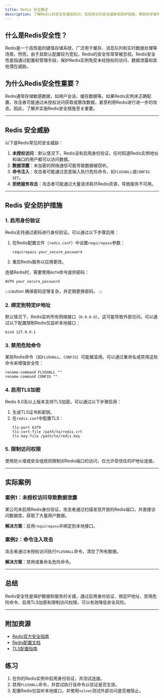 ```yaml
---
title: Redis 安全概述
description: 了解Redis的安全性基础知识，包括常见的安全威胁和防护措施，帮助初学者构建安全的Redis环境。
---
```


## 什么是Redis安全性？

Redis是一个高性能的键值存储系统，广泛用于缓存、消息队列和实时数据处理等场景。然而，由于其默认配置较为宽松，Redis的安全性常常被忽视。Redis安全性是指通过配置和管理手段，保护Redis实例免受未经授权的访问、数据泄露和其他潜在威胁。

## 为什么Redis安全性重要？

Redis通常存储敏感数据，如用户会话、缓存数据等。如果Redis实例未正确配置，攻击者可能通过未授权访问获取或篡改数据，甚至利用Redis进行进一步的攻击。因此，了解并实施Redis安全措施至关重要。

---

## Redis 安全威胁

以下是Redis常见的安全威胁：

1. **未授权访问**：默认情况下，Redis没有启用身份验证，任何知道Redis实例地址和端口的用户都可以访问数据。
2. **数据泄露**：未加密的网络通信可能导致数据被窃听。
3. **命令注入**：攻击者可能通过恶意输入执行危险命令，如`FLUSHALL`或`CONFIG SET`。
4. **拒绝服务攻击**：攻击者可能通过大量请求耗尽Redis资源，导致服务不可用。

---

## Redis 安全防护措施

### 1. 启用身份验证

Redis支持通过密码进行身份验证。可以通过以下步骤启用：

1. 在Redis配置文件（`redis.conf`）中设置`requirepass`参数：
   ```plaintext
   requirepass your_secure_password
   ```
2. 重启Redis服务以应用更改。

连接Redis时，需要使用`AUTH`命令提供密码：
```plaintext
AUTH your_secure_password
```

:::caution
确保密码足够复杂，并定期更换密码。
:::

### 2. 绑定到特定IP地址

默认情况下，Redis监听所有网络接口（`0.0.0.0`），这可能导致外部访问。可以通过以下配置限制Redis仅监听本地接口：
```plaintext
bind 127.0.0.1
```

### 3. 禁用危险命令

某些Redis命令（如`FLUSHALL`、`CONFIG`）可能被滥用。可以通过重命名或禁用这些命令来增强安全性：
```plaintext
rename-command FLUSHALL ""
rename-command CONFIG ""
```

### 4. 启用TLS加密

Redis 6.0及以上版本支持TLS加密。可以通过以下步骤启用：
1. 生成TLS证书和密钥。
2. 在`redis.conf`中配置TLS：
   ```plaintext
   tls-port 6379
   tls-cert-file /path/to/redis.crt
   tls-key-file /path/to/redis.key
   ```

### 5. 限制访问权限

使用防火墙或安全组规则限制对Redis端口的访问，仅允许受信任的IP地址连接。

---

## 实际案例

### 案例1：未授权访问导致数据泄露

某公司未启用Redis身份验证，攻击者通过扫描发现开放的Redis端口，并直接访问数据库，获取了大量用户数据。

**解决方案**：启用`requirepass`并绑定到本地接口。

### 案例2：命令注入攻击

攻击者通过未授权访问执行`FLUSHALL`命令，清空了所有数据。

**解决方案**：禁用或重命名危险命令。

---

## 总结

Redis安全性是保护数据和服务的关键。通过启用身份验证、绑定IP地址、禁用危险命令、启用TLS加密和限制访问权限，可以有效降低安全风险。

---

## 附加资源

- [Redis官方安全指南](https://redis.io/topics/security)
- [Redis配置文档](https://redis.io/topics/config)
- [TLS配置指南](https://redis.io/topics/encryption)

## 练习

1. 在你的Redis实例中启用身份验证，并测试连接。
2. 禁用`FLUSHALL`命令，并尝试执行该命令以验证是否生效。
3. 配置Redis仅监听本地接口，并使用`telnet`测试外部访问是否被阻止。